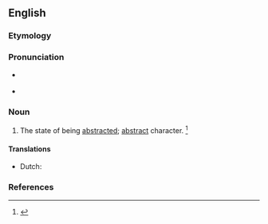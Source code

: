 ==English==

===Etymology===
{{suffix|en|abstracted|ness}}

===Pronunciation===
* {{a|RP}} {{IPA|/əbˈstɹæk.tɪd.nəs/|lang=en}}
* {{a|US}} {{IPA|/æbˈstɹæk.tɪd.nəs/|/əbˈstɹæk.tɪd.nəs/|lang=en}}

===Noun===
{{en-noun|-}}

# The state of being [[abstracted]]; [[abstract]] character. {{defdate|First attested in the mid 17<sup>th</sup> century.}}<ref name=SOED>{{R:SOED5|page=10}}</ref>

====Translations====
{{trans-top|state of being abstracted}}
* Dutch: {{t+|nl|verstrooidheid}}
{{trans-mid}}
{{trans-bottom}}

===References===
<references/>